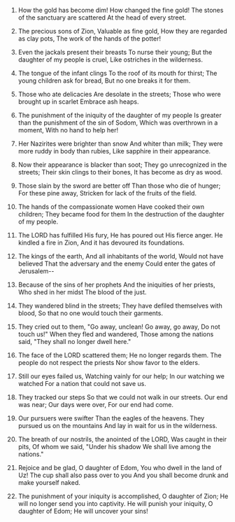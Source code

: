 
1. How the gold has become dim! How changed the fine gold! The stones of the sanctuary are scattered At the head of every street.

2. The precious sons of Zion, Valuable as fine gold, How they are regarded as clay pots, The work of the hands of the potter!

3. Even the jackals present their breasts To nurse their young; But the daughter of my people is cruel, Like ostriches in the wilderness.

4. The tongue of the infant clings To the roof of its mouth for thirst; The young children ask for bread, But no one breaks it for them.

5. Those who ate delicacies Are desolate in the streets; Those who were brought up in scarlet Embrace ash heaps.

6. The punishment of the iniquity of the daughter of my people Is greater than the punishment of the sin of Sodom, Which was overthrown in a moment, With no hand to help her!

7. Her Nazirites were brighter than snow And whiter than milk; They were more ruddy in body than rubies, Like sapphire in their appearance.

8. Now their appearance is blacker than soot; They go unrecognized in the streets; Their skin clings to their bones, It has become as dry as wood.

9. Those slain by the sword are better off Than those who die of hunger; For these pine away, Stricken for lack of the fruits of the field.

10. The hands of the compassionate women Have cooked their own children; They became food for them In the destruction of the daughter of my people.

11. The LORD has fulfilled His fury, He has poured out His fierce anger. He kindled a fire in Zion, And it has devoured its foundations.

12. The kings of the earth, And all inhabitants of the world, Would not have believed That the adversary and the enemy Could enter the gates of Jerusalem--

13. Because of the sins of her prophets And the iniquities of her priests, Who shed in her midst The blood of the just.

14. They wandered blind in the streets; They have defiled themselves with blood, So that no one would touch their garments.

15. They cried out to them, "Go away, unclean! Go away, go away, Do not touch us!" When they fled and wandered, Those among the nations said, "They shall no longer dwell here."

16. The face of the LORD scattered them; He no longer regards them. The people do not respect the priests Nor show favor to the elders.

17. Still our eyes failed us, Watching vainly for our help; In our watching we watched For a nation that could not save us.

18. They tracked our steps So that we could not walk in our streets. Our end was near; Our days were over, For our end had come.

19. Our pursuers were swifter Than the eagles of the heavens. They pursued us on the mountains And lay in wait for us in the wilderness.

20. The breath of our nostrils, the anointed of the LORD, Was caught in their pits, Of whom we said, "Under his shadow We shall live among the nations."

21. Rejoice and be glad, O daughter of Edom, You who dwell in the land of Uz! The cup shall also pass over to you And you shall become drunk and make yourself naked.

22. The punishment of your iniquity is accomplished, O daughter of Zion; He will no longer send you into captivity. He will punish your iniquity, O daughter of Edom; He will uncover your sins!


